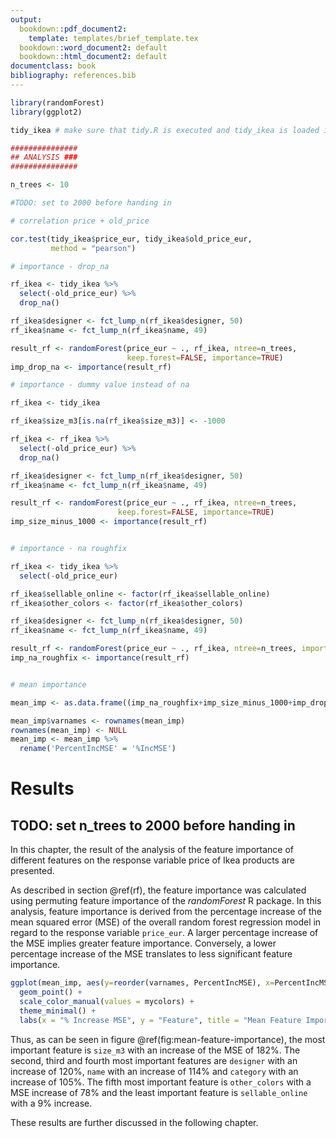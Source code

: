 ```yaml
---
output:
  bookdown::pdf_document2:
    template: templates/brief_template.tex
  bookdown::word_document2: default
  bookdown::html_document2: default
documentclass: book
bibliography: references.bib
---
```


```r
library(randomForest)
library(ggplot2)

tidy_ikea # make sure that tidy.R is executed and tidy_ikea is loaded into memory

###############
## ANALYSIS ###
###############

n_trees <- 10

#TODO: set to 2000 before handing in

# correlation price + old_price

cor.test(tidy_ikea$price_eur, tidy_ikea$old_price_eur, 
         method = "pearson")

# importance - drop_na

rf_ikea <- tidy_ikea %>%
  select(-old_price_eur) %>%
  drop_na()

rf_ikea$designer <- fct_lump_n(rf_ikea$designer, 50)
rf_ikea$name <- fct_lump_n(rf_ikea$name, 49)

result_rf <- randomForest(price_eur ~ ., rf_ikea, ntree=n_trees,
                          keep.forest=FALSE, importance=TRUE)
imp_drop_na <- importance(result_rf)

# importance - dummy value instead of na

rf_ikea <- tidy_ikea 

rf_ikea$size_m3[is.na(rf_ikea$size_m3)] <- -1000

rf_ikea <- rf_ikea %>%
  select(-old_price_eur) %>%
  drop_na()

rf_ikea$designer <- fct_lump_n(rf_ikea$designer, 50)
rf_ikea$name <- fct_lump_n(rf_ikea$name, 49)

result_rf <- randomForest(price_eur ~ ., rf_ikea, ntree=n_trees,
                        keep.forest=FALSE, importance=TRUE)
imp_size_minus_1000 <- importance(result_rf)


# importance - na roughfix

rf_ikea <- tidy_ikea %>%
  select(-old_price_eur)

rf_ikea$sellable_online <- factor(rf_ikea$sellable_online)
rf_ikea$other_colors <- factor(rf_ikea$other_colors)

rf_ikea$designer <- fct_lump_n(rf_ikea$designer, 50)
rf_ikea$name <- fct_lump_n(rf_ikea$name, 49)

result_rf <- randomForest(price_eur ~ ., rf_ikea, ntree=n_trees, importance=TRUE, na.action = na.roughfix)
imp_na_roughfix <- importance(result_rf)


# mean importance

mean_imp <- as.data.frame((imp_na_roughfix+imp_size_minus_1000+imp_drop_na)/3)

mean_imp$varnames <- rownames(mean_imp)
rownames(mean_imp) <- NULL
mean_imp <- mean_imp %>%
  rename('PercentIncMSE' = '%IncMSE')
```

# Results {#results}
\hfill\textcolor{gray}{by J. Pein}

## TODO: set n_trees to 2000 before handing in

In this chapter, the result of the analysis of the feature importance of different features on the response variable price of Ikea products are presented.

As described in section \@ref(rf), the feature importance was calculated using permuting feature importance of the _randomForest_ R package. In this analysis, feature importance is derived from the percentage increase of the mean squared error (MSE) of the overall random forest regression model in regard to the response variable `price_eur`. A larger percentage increase of the MSE implies greater feature importance. Conversely, a lower percentage increase of the MSE translates to less significant feature importance.

```r
ggplot(mean_imp, aes(y=reorder(varnames, PercentIncMSE), x=PercentIncMSE)) + 
  geom_point() +
  scale_color_manual(values = mycolors) +
  theme_minimal() +
  labs(x = "% Increase MSE", y = "Feature", title = "Mean Feature Importance")
```


Thus, as can be seen in figure \@ref(fig:mean-feature-importance), the most important feature is `size_m3`  with an increase of the MSE of 182%. The second, third and fourth most important features are `designer` with an increase of 120%, `name` with an increase of 114% and `category` with an increase of 105%. The fifth most important feature is `other_colors` with a MSE increase of 78% and the least important feature is `sellable_online` with a 9% increase.

These results are further discussed in the following chapter.




